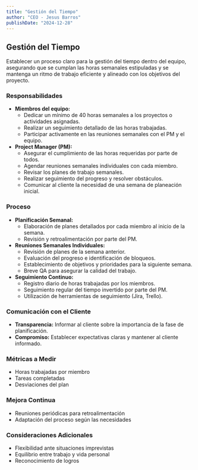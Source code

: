 ```yaml
---
title: "Gestión del Tiempo"
author: "CEO - Jesus Barros"
publishDate: "2024-12-28"
---
```


## Gestión del Tiempo

Establecer un proceso claro para la gestión del tiempo dentro del equipo, asegurando que se cumplan las horas semanales estipuladas y se mantenga un ritmo de trabajo eficiente y alineado con los objetivos del proyecto.

### Responsabilidades

- **Miembros del equipo:**
  - Dedicar un mínimo de 40 horas semanales a los proyectos o actividades asignadas.
  - Realizar un seguimiento detallado de las horas trabajadas.
  - Participar activamente en las reuniones semanales con el PM y el equipo.
- **Project Manager (PM):**
  - Asegurar el cumplimiento de las horas requeridas por parte de todos.
  - Agendar reuniones semanales individuales con cada miembro.
  - Revisar los planes de trabajo semanales.
  - Realizar seguimiento del progreso y resolver obstáculos.
  - Comunicar al cliente la necesidad de una semana de planeación inicial.

### Proceso

- **Planificación Semanal:**
  - Elaboración de planes detallados por cada miembro al inicio de la semana.
  - Revisión y retroalimentación por parte del PM.
- **Reuniones Semanales Individuales:**
  - Revisión de planes de la semana anterior.
  - Evaluación del progreso e identificación de bloqueos.
  - Establecimiento de objetivos y prioridades para la siguiente semana.
  - Breve QA para asegurar la calidad del trabajo.
- **Seguimiento Continuo:**
  - Registro diario de horas trabajadas por los miembros.
  - Seguimiento regular del tiempo invertido por parte del PM.
  - Utilización de herramientas de seguimiento (Jira, Trello).

### Comunicación con el Cliente

- **Transparencia:** Informar al cliente sobre la importancia de la fase de planificación.
- **Compromiso:** Establecer expectativas claras y mantener al cliente informado.

### Métricas a Medir

- Horas trabajadas por miembro
- Tareas completadas
- Desviaciones del plan

### Mejora Continua

- Reuniones periódicas para retroalimentación
- Adaptación del proceso según las necesidades

### Consideraciones Adicionales

- Flexibilidad ante situaciones imprevistas
- Equilibrio entre trabajo y vida personal
- Reconocimiento de logros
